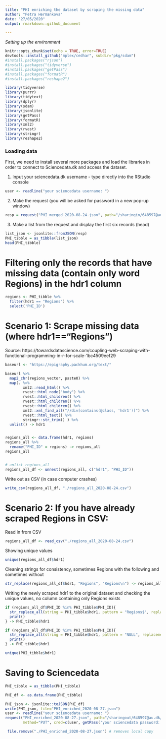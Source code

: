 ```yaml
---
title: "PHI enriching the dataset by scraping the missing data"
author: "Petra Hermankova"
date: "27/05/2020"
output: rmarkdown::github_document

---
```

*Setting up the environment*
```r
knitr::opts_chunk$set(echo = TRUE, error=TRUE)
devtools::install_github("mplex/cedhar", subdir="pkg/sdam")
#install.packages("rjson")
#install.packages("tidyverse")
#install.packages("getPass")
#install.packages("formatR")
#install.packages("reshape2")

library(tidyverse)
library(purrr)
library(tidytext)
library(dplyr)
library(sdam)
library(jsonlite)
library(getPass)
library(formatR)
library(xml2)
library(rvest)
library(stringr)
library(reshape2)
```

### Loading data
First, we need to install several more packages and load the libraries in order to connect to Sciencedata.dk and access the dataset.

1. Input your sciencedata.dk username - type directly into the RStudio console
```r
user <- readline("your sciencedata username: ")
```

2. Make the request (you will be asked for password in a new pop-up window)
```r
resp = request("PHI_merged_2020-08-24.json", path="/sharingin/648597@au.dk/SDAM_root/SDAM_data/PHI/", method="GET", cred=c(user, getPass("your sciencedata password: ")))
```

3. Make a list from the request and display the first six records (head)
```r
list_json <- jsonlite::fromJSON(resp)
PHI_tibble = as_tibble(list_json)
head(PHI_tibble)
```

# Filtering only the records that have missing data (contain only word Regions) in the hdr1 column
```r
regions <- PHI_tibble %>% 
  filter(hdr1 == "Regions") %>% 
  select('PHI_ID')
```


# Scenario 1: Scrape missing data (where hdr1=="Regions")

Source: https://towardsdatascience.com/coupling-web-scraping-with-functional-programming-in-r-for-scale-1bc4509eef29

```r
baseurl <- "https://epigraphy.packhum.org/text/"

baseurl %>% 
  map2_chr(regions_vector, paste0) %>% 
  map(. %>% 
        xml2::read_html() %>% 
        rvest::html_node("body") %>% 
        rvest::html_children() %>% 
        rvest::html_children() %>% 
        rvest::html_children() %>% 
        xml2::xml_find_all("//div[contains(@class, 'hdr1')]") %>% 
        rvest::html_text() %>% 
        stringr::str_trim() ) %>% 
  unlist() -> hdr1


regions_all <- data.frame(hdr1, regions)
regions_all %>% 
  rename("PHI_ID" = regions) -> regions_all
regions_all


# unlist regions_all
regions_all_df <- unnest(regions_all, c("hdr1", "PHI_ID"))
```

Write out as CSV (in case computer crashes)
```r
write_csv(regions_all_df, "./regions_all_2020-08-24.csv")
```

# Scenario 2: If you have already scraped Regions in CSV: 

Read in from CSV
```r
regions_all_df <- read_csv("./regions_all_2020-08-24.csv")
```

Showing unique values
```r
unique(regions_all_df$hdr1)
```

Cleaning strings for consistency, sometimes Regions with the following \n and sometimes without
```r
str_replace(regions_all_df$hdr1, "Regions", "Regions\n") -> regions_all_df$hdr1
```

Writing the newly scraped hdr1 to the original dataset and checking the unique values, no column containing only Regions exists
```r
if (regions_all_df$PHI_ID %in% PHI_tibble$PHI_ID){
  str_replace_all(string = PHI_tibble$hdr1, pattern = "Regions$", replacement = regions_all_df$hdr1) %>% 
  print()
} -> PHI_tibble$hdr1

if (regions_all_df$PHI_ID %in% PHI_tibble$PHI_ID){
  str_replace_all(string = PHI_tibble$hdr1, pattern = "NULL", replacement = regions_all_df$hdr1) %>% 
  print()
} -> PHI_tibble$hdr1

unique(PHI_tibble$hdr1)
```

# Saving to Sciencedata
```r
PHI_tibble = as_tibble(PHI_tibble)

PHI_df <- as.data.frame(PHI_tibble)

PHI_json <- jsonlite::toJSON(PHI_df) 
write(PHI_json, file="PHI_enriched_2020-08-27.json")
user <- readline("your sciencedata username: ")
request("PHI_enriched_2020-08-27.json", path="/sharingout/648597@au.dk/SDAM_root/SDAM_data/PHI/",
        method="PUT", cred=c(user, getPass("your sciencedata password: ")))
```


```r
 file.remove("./PHI_enriched_2020-08-27.json") # removes local copy
```


